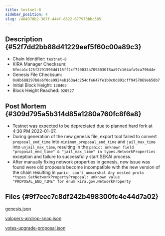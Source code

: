 ```yaml
---
title: testnet-8
sidebar_position: 4
slug: /484978b2-367f-444f-8622-677973bbc585
---
```





## Description {#52f7dd2bb88d41229eef5f60c00a89c3}

- Chain Identifier: `testnet-8`
- KIRA Manager Checksum: `0feca1c125f2291596dd115ff2cf720032a7098030f8aa97c164afa9ca79644e`
- Genesis File Checksum: `0x8b688297b8a6f0ce9924eb163a4c254dfe647fe1b0c0d891cff9457869e650b7`
- Initial Block Height: `138403`
- Block Height Reached: `920527`

## Post Mortem {#309d795a5b314d85a1280a760fc8f6a8}

- Testnet was expected to be depreciated due to planned hard fork at 4:30 PM 2022-01-07.
- During generation of the new genesis file, export tool failed to convert `proposal_end_time` into `minimum_proposal_end_time` and `jail_max_time` into `unjail_max_time`, resulting in the `panic: unknown field "proposal_end_time" & "jail_max_time" in types.NetworkProperties` exception and failure to successfully start SEKAI process.
- After manually fixing network properties in genesis, new issue was found were old proposals become incompatible with the new version of the chain resulting in `panic: can't unmarshal Any nested proto *types.SetNetworkPropertyProposal: unknown value "PROPOSAL_END_TIME" for enum kira.gov.NetworkProperty`

## Files {#9f7eec7c8df242b498300fc4e44d7a02}


[genesis.json](https://prod-files-secure.s3.us-west-2.amazonaws.com/9b5bfc45-bdb5-4b46-80e6-aabe3cae64d0/cd34a624-3b15-4cb1-83a9-3c4886be4430/genesis.json?X-Amz-Algorithm=AWS4-HMAC-SHA256&X-Amz-Content-Sha256=UNSIGNED-PAYLOAD&X-Amz-Credential=AKIAT73L2G45HZZMZUHI%2F20240316%2Fus-west-2%2Fs3%2Faws4_request&X-Amz-Date=20240316T141458Z&X-Amz-Expires=3600&X-Amz-Signature=f94ab4a4394e410d88a808b832b0b9bcd8cb5e870d4f243a37d3dc49e63362dd&X-Amz-SignedHeaders=host&x-id=GetObject)


[valopers-airdrop-snap.json](https://prod-files-secure.s3.us-west-2.amazonaws.com/9b5bfc45-bdb5-4b46-80e6-aabe3cae64d0/e760d76c-a924-4982-8abc-f779e0952dff/valopers-airdrop-snap.json?X-Amz-Algorithm=AWS4-HMAC-SHA256&X-Amz-Content-Sha256=UNSIGNED-PAYLOAD&X-Amz-Credential=AKIAT73L2G45HZZMZUHI%2F20240316%2Fus-west-2%2Fs3%2Faws4_request&X-Amz-Date=20240316T141458Z&X-Amz-Expires=3600&X-Amz-Signature=8a73345351d7e6fb43951edd96a8193bac9fc2418218d20ca7ab8db84ec3b960&X-Amz-SignedHeaders=host&x-id=GetObject)


[votes-upgrade-proposal.json](https://prod-files-secure.s3.us-west-2.amazonaws.com/9b5bfc45-bdb5-4b46-80e6-aabe3cae64d0/1b221e68-6ef6-4068-808d-6f56c83b7f9d/votes-upgrade-proposal.json?X-Amz-Algorithm=AWS4-HMAC-SHA256&X-Amz-Content-Sha256=UNSIGNED-PAYLOAD&X-Amz-Credential=AKIAT73L2G45HZZMZUHI%2F20240316%2Fus-west-2%2Fs3%2Faws4_request&X-Amz-Date=20240316T141458Z&X-Amz-Expires=3600&X-Amz-Signature=4dcac03bb565b990a0de0824983aefe38973efde78c871f6ac81ec58298cde10&X-Amz-SignedHeaders=host&x-id=GetObject)

